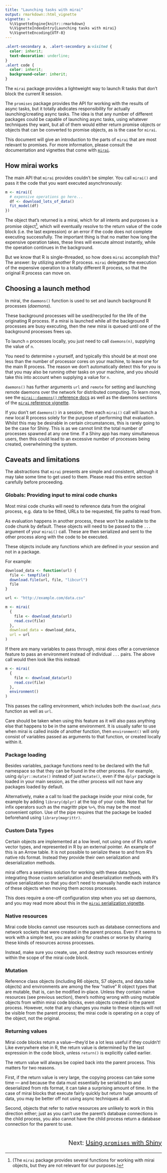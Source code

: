 ```yaml
---
title: "Launching tasks with mirai"
output: rmarkdown::html_vignette
vignette: >
  %\VignetteEngine{knitr::rmarkdown}
  %\VignetteIndexEntry{Launching tasks with mirai}
  %\VignetteEncoding{UTF-8}
---
```


```css
.alert-secondary a, .alert-secondary a:visited {
  color: inherit;
  text-decoration: underline;
}
.alert code {
  color: inherit;
  background-color: inherit;
}
```

The `mirai` package provides a lightweight way to launch R tasks that don't block the current R session.

The `promises` package provides the API for working with the results of async tasks, but it totally abdicates responsibility for actually launching/creating async tasks. The idea is that any number of different packages could be capable of launching async tasks, using whatever techniques they want, but all of them would either return promise objects or objects that can be converted to promise objects, as is the case for `mirai`.

This document will give an introduction to the parts of `mirai` that are most relevant to promises. For more information, please consult the documentation and vignettes that come with [`mirai`](https://mirai.r-lib.org).

## How mirai works

The main API that `mirai` provides couldn't be simpler. You call `mirai()` and pass it the code that you want executed asynchronously:

```R
m <- mirai({
  # expensive operations go here...
  df <- download_lots_of_data()
  fit_model(df)
})
```

The object that's returned is a mirai, which for all intents and purposes is a promise object[^1], which will eventually resolve to the return value of the code block (i.e. the last expression) or an error if the code does not complete executing successfully. The important thing is that no matter how long the expensive operation takes, these lines will execute almost instantly, while the operation continues in the background.

[^1]: (The `mirai` package provides several functions for working with mirai objects, but they are not relevant for our purposes.)

But we know that R is single-threaded, so how does `mirai` accomplish this? The answer: by utilizing another R process. `mirai` delegates the execution of the expensive operation to a totally different R process, so that the original R process can move on.

## Choosing a launch method

In mirai, the `daemons()` function is used to set and launch background R processes (*daemons*).

These background processes will be used/recycled for the life of the originating R process. If a mirai is launched while all the background R processes are busy executing, then the new mirai is queued until one of the background processes frees up.

To launch `n` processes locally, you just need to call `daemons(n)`, supplying the value of `n`.

You need to determine `n` yourself, and typically this should be at most one less than the number of processor cores on your machine, to leave one for the main R process. The reason we don't automatically detect this for you is that you may also be running other tasks on your machine, and you should take this into account when supplying a value for `n`.

`daemons()` has further arguments `url` and `remote` for setting and launching remote daemons over the network for distributed computing. To learn more, see the [`mirai::daemons()` reference docs](https://mirai.r-lib.org/reference/daemons.html) as well as the daemons sections of the [`mirai` reference vignette](https://mirai.r-lib.org/articles/mirai.html).

If you don't set `daemons()` in a session, then each `mirai()` call will launch a new local R process solely for the purpose of performing that evaluation. Whilst this may be desirable in certain circumstances, this is rarely going to be the case for Shiny. This is as we cannot limit the total number of processes spawned at any one time. If a Shiny app has many simultaneous users, then this could lead to an excessive number of processes being created, overwhelming the system.

## Caveats and limitations

The abstractions that `mirai` presents are simple and consistent, although it may take some time to get used to them. Please read this entire section carefully before proceeding.

### Globals: Providing input to mirai code chunks

Most mirai code chunks will need to reference data from the original process, e.g. data to be fitted, URLs to be requested, file paths to read from.

As evaluation happens in another process, these won't be available to the code chunk by default. These objects will need to be passed to the `...` argument of your `mirai()` call. These are then serialized and sent to the other process along with the code to be executed.

These objects include any functions which are defined in your session and not in a package.

For example:
```R
download_data <- function(url) {
  file <- tempfile()
  download.file(url, file, "libcurl")
  file
}

url <- "http://example.com/data.csv"

m <- mirai(
  {
    file <- download_data(url)
    read.csv(file)
  },
  download_data = download_data,
  url = url
)
```
If there are many variables to pass through, mirai does offer a convenience feature to pass an environment instead of individual `...` pairs. The above call would then look like this instead:

```R
m <- mirai(
  {
    file <- download_data(url)
    read.csv(file)
  },
  environment()
)
```
This passes the calling environment, which includes both the `download_data` function as well as `url`.

Care should be taken when using this feature as it will also pass anything else that happens to be in the same environment. It is usually safer to use when mirai is called inside of another function, then `environment()` will only consist of variables passed as arguments to that function, or created locally within it.

### Package loading

Besides variables, package functions need to be declared with the full namespace so that they can be found in the other process. For example, using `dplyr::mutate()` instead of just `mutate()`, even if the `dplyr` package is loaded in your main session, as the other process will not have any packages loaded by default.

Alternatively, make a call to load the package inside your mirai code, for example by adding `library(dplyr)` at the top of your code. Note that for infix operators such as the magrittr pipe `%>%`, this may be the most convenient option. Use of the pipe requires that the package be loaded beforehand using `library(magrittr)`.

### Custom Data Types

Certain objects are implemented at a low level, not using one of R's native vector types, and represented in R by an external pointer. An example of this is an Arrow table. It is not possible to serialize these to and from R's native rds format. Instead they provide their own serialization and deserialization methods.

mirai offers a seamless solution for working with these data types, integrating those custom serialization and deserialization methods with R's native serialization so that you don't need to manually handle each instance of these objects when moving them across processes.

This does require a one-off configuration step when you set up daemons, and you may read more about this in the [`mirai` serialization vignette](https://mirai.r-lib.org/articles/mirai-serialization.html).

### Native resources

Mirai code blocks cannot use resources such as database connections and network sockets that were created in the parent process. Even if it seems to work with a simple test, you are asking for crashes or worse by sharing these kinds of resources across processes.

Instead, make sure you create, use, and destroy such resources entirely within the scope of the mirai code block.

### Mutation

Reference class objects (including R6 objects, S7 objects, and data.table objects) and environments are among the few "native" R object types that are mutable, that is, can be modified in-place. Unless they contain native resources (see previous section), there's nothing wrong with using mutable objects from within mirai code blocks, even objects created in the parent process. However, note that any changes you make to these objects will not be visible from the parent process; the mirai code is operating on a copy of the object, not the original.

### Returning values

Mirai code blocks return a value—they'd be a lot less useful if they couldn't! Like everywhere else in R, the return value is determined by the last expression in the code block, unless `return()` is explicitly called earlier.

The return value will always be copied back into the parent process. This matters for two reasons.

First, if the return value is very large, the copying process can take some time — and because the data must essentially be serialized to and deserialized from rds format, it can take a surprising amount of time. In the case of mirai blocks that execute fairly quickly but return huge amounts of data, you may be better off not using async techniques at all.

Second, objects that refer to native resources are unlikely to work in this direction either; just as you can't use the parent's database connections in the child process, you also cannot have the child process return a database connection for the parent to use.

<div style="font-size: 20px; margin-top: 40px; text-align: right;">
Next: [Using `promises` with Shiny](promises_06_shiny.html)
</div>
